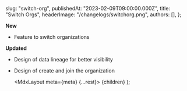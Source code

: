 
  slug: "switch-org",
  publishedAt: "2023-02-09T09:00:00.000Z",
  title: "Switch Orgs",
  headerImage: "/changelogs/switchorg.png",
  authors: [],
};

**New**

- Feature to switch organizations

**Updated**

- Design of data lineage for better visibility
- Design of create and join the organization

  <MdxLayout meta={meta} {...rest}>
    {children}
  </MdxLayout>
);

